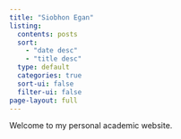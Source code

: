 ```yaml
---
title: "Siobhon Egan"
listing:
  contents: posts
  sort:
    - "date desc"
    - "title desc"
  type: default
  categories: true
  sort-ui: false
  filter-ui: false
page-layout: full
---
```


Welcome to my personal academic website.

